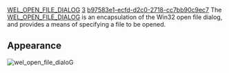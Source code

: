 [[Property:title|WEL_OPEN_FILE_DIALOG]]
[[Property:weight|3]]
[[Property:uuid|b97583e1-ecfd-d2c0-2718-cc7bb90c9ec7]]
The [[ref:libraries/wel/reference/wel_open_file_dialog_chart|WEL_OPEN_FILE_DIALOG]]  is an encapsulation of the Win32 open file dialog, and provides a means of specifying a file to be opened. 

==Appearance==
 [[Image:wel-open-file-dialog|wel_open_file_dialoG]]  <br/>
<br/>

{{seealso| '''See also''' <br/>
[[stddlgs cluster|Standard dialogs]]  <br/>
[[WEL_SAVE_FILE_DIALOG|WEL_SAVE_FILE_DIALOG]]  }}




